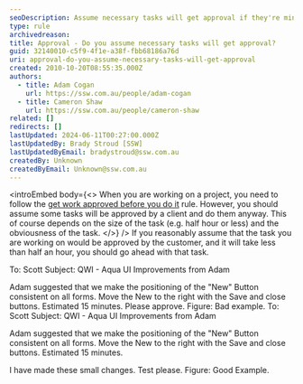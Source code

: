```yaml
---
seoDescription: Assume necessary tasks will get approval if they're minor and obvious, saving time and effort.
type: rule
archivedreason:
title: Approval - Do you assume necessary tasks will get approval?
guid: 32140010-c5f9-4f1e-a38f-fbb68186a76d
uri: approval-do-you-assume-necessary-tasks-will-get-approval
created: 2010-10-20T08:55:35.000Z
authors:
  - title: Adam Cogan
    url: https://ssw.com.au/people/adam-cogan
  - title: Cameron Shaw
    url: https://ssw.com.au/people/cameron-shaw
related: []
redirects: []
lastUpdated: 2024-06-11T00:27:00.000Z
lastUpdatedBy: Brady Stroud [SSW]
lastUpdatedByEmail: bradystroud@ssw.com.au
createdBy: Unknown
createdByEmail: Unknown@ssw.com.au
---
```


<introEmbed
  body={<>
When you are working on a project, you need to follow the [get work approved before you do it](/approval-do-you-get-work-approved-before-you-do-it) rule. However, you should assume some tasks will be approved by a client and do them anyway. This of course depends on the size of the task (e.g. half hour or less) and the obviousness of the task.
  </>}
/>
If you reasonably assume that the task you are working on would be approved by the customer, and it will take less than half an hour, you should go ahead with that task.

To: Scott
Subject: QWI - Aqua UI Improvements from Adam

Adam suggested that we make the positioning of the "New" Button consistent on all forms. Move the New to the right with the Save and close buttons. Estimated 15 minutes.
Please approve.
Figure: Bad example.
To: Scott
Subject: QWI - Aqua UI Improvements from Adam

Adam suggested that we make the positioning of the "New" Button consistent on all forms. Move the New to the right with the Save and close buttons. Estimated 15 minutes.

I have made these small changes. Test please.
Figure: Good Example.
